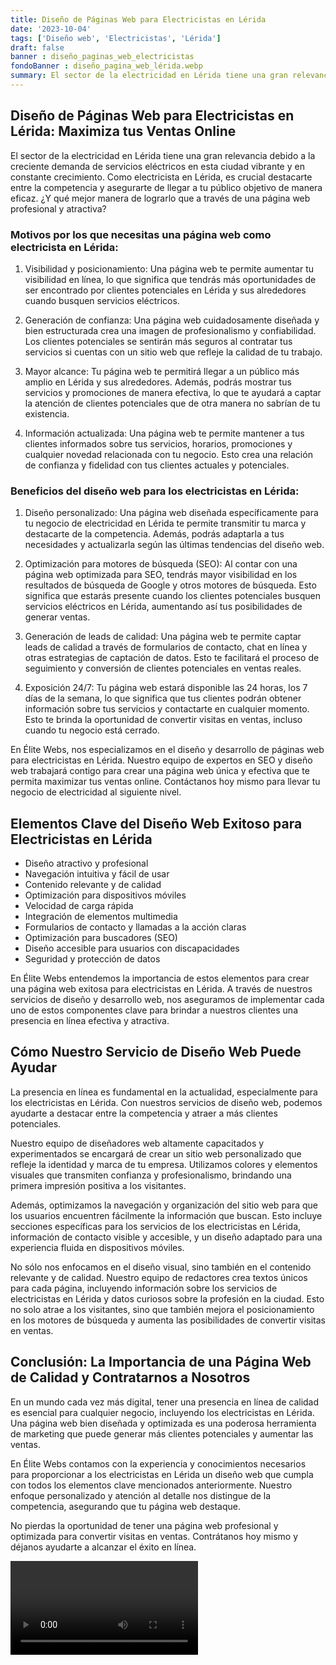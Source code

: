 ```yaml
---
title: Diseño de Páginas Web para Electricistas en Lérida
date: '2023-10-04'
tags: ['Diseño web', 'Electricistas', 'Lérida']
draft: false
banner : diseño_paginas_web_electricistas
fondoBanner : diseño_pagina_web_lérida.webp
summary: El sector de la electricidad en Lérida tiene una gran relevancia debido a la creciente demanda de servicios eléctricos en esta ciudad vibrante y en constante crecimiento. Como electricista en Lérida, es crucial destacarte entre la competencia y asegurarte de llegar a tu público objetivo de manera eficaz. ¿Y qué mejor manera de lograrlo que a través de una página web profesional y atractiva?
---
```


## Diseño de Páginas Web para Electricistas en Lérida: Maximiza tus Ventas Online

El sector de la electricidad en Lérida tiene una gran relevancia debido a la creciente demanda de servicios eléctricos en esta ciudad vibrante y en constante crecimiento. Como electricista en Lérida, es crucial destacarte entre la competencia y asegurarte de llegar a tu público objetivo de manera eficaz. ¿Y qué mejor manera de lograrlo que a través de una página web profesional y atractiva?

### Motivos por los que necesitas una página web como electricista en Lérida:

1. Visibilidad y posicionamiento: Una página web te permite aumentar tu visibilidad en línea, lo que significa que tendrás más oportunidades de ser encontrado por clientes potenciales en Lérida y sus alrededores cuando busquen servicios eléctricos.

2. Generación de confianza: Una página web cuidadosamente diseñada y bien estructurada crea una imagen de profesionalismo y confiabilidad. Los clientes potenciales se sentirán más seguros al contratar tus servicios si cuentas con un sitio web que refleje la calidad de tu trabajo.

3. Mayor alcance: Tu página web te permitirá llegar a un público más amplio en Lérida y sus alrededores. Además, podrás mostrar tus servicios y promociones de manera efectiva, lo que te ayudará a captar la atención de clientes potenciales que de otra manera no sabrían de tu existencia.

4. Información actualizada: Una página web te permite mantener a tus clientes informados sobre tus servicios, horarios, promociones y cualquier novedad relacionada con tu negocio. Esto crea una relación de confianza y fidelidad con tus clientes actuales y potenciales.

### Beneficios del diseño web para los electricistas en Lérida:

1. Diseño personalizado: Una página web diseñada específicamente para tu negocio de electricidad en Lérida te permite transmitir tu marca y destacarte de la competencia. Además, podrás adaptarla a tus necesidades y actualizarla según las últimas tendencias del diseño web.

2. Optimización para motores de búsqueda (SEO): Al contar con una página web optimizada para SEO, tendrás mayor visibilidad en los resultados de búsqueda de Google y otros motores de búsqueda. Esto significa que estarás presente cuando los clientes potenciales busquen servicios eléctricos en Lérida, aumentando así tus posibilidades de generar ventas.

3. Generación de leads de calidad: Una página web te permite captar leads de calidad a través de formularios de contacto, chat en línea y otras estrategias de captación de datos. Esto te facilitará el proceso de seguimiento y conversión de clientes potenciales en ventas reales.

4. Exposición 24/7: Tu página web estará disponible las 24 horas, los 7 días de la semana, lo que significa que tus clientes podrán obtener información sobre tus servicios y contactarte en cualquier momento. Esto te brinda la oportunidad de convertir visitas en ventas, incluso cuando tu negocio está cerrado.

En Élite Webs, nos especializamos en el diseño y desarrollo de páginas web para electricistas en Lérida. Nuestro equipo de expertos en SEO y diseño web trabajará contigo para crear una página web única y efectiva que te permita maximizar tus ventas online. Contáctanos hoy mismo para llevar tu negocio de electricidad al siguiente nivel.

<GifSeo />

<Cta />

## Elementos Clave del Diseño Web Exitoso para Electricistas en Lérida

- Diseño atractivo y profesional
- Navegación intuitiva y fácil de usar
- Contenido relevante y de calidad
- Optimización para dispositivos móviles
- Velocidad de carga rápida
- Integración de elementos multimedia
- Formularios de contacto y llamadas a la acción claras
- Optimización para buscadores (SEO)
- Diseño accesible para usuarios con discapacidades
- Seguridad y protección de datos

En Élite Webs entendemos la importancia de estos elementos para crear una página web exitosa para electricistas en Lérida. A través de nuestros servicios de diseño y desarrollo web, nos aseguramos de implementar cada uno de estos componentes clave para brindar a nuestros clientes una presencia en línea efectiva y atractiva.

## Cómo Nuestro Servicio de Diseño Web Puede Ayudar

La presencia en línea es fundamental en la actualidad, especialmente para los electricistas en Lérida. Con nuestros servicios de diseño web, podemos ayudarte a destacar entre la competencia y atraer a más clientes potenciales.

Nuestro equipo de diseñadores web altamente capacitados y experimentados se encargará de crear un sitio web personalizado que refleje la identidad y marca de tu empresa. Utilizamos colores y elementos visuales que transmiten confianza y profesionalismo, brindando una primera impresión positiva a los visitantes.

Además, optimizamos la navegación y organización del sitio web para que los usuarios encuentren fácilmente la información que buscan. Esto incluye secciones específicas para los servicios de los electricistas en Lérida, información de contacto visible y accesible, y un diseño adaptado para una experiencia fluida en dispositivos móviles.

No sólo nos enfocamos en el diseño visual, sino también en el contenido relevante y de calidad. Nuestro equipo de redactores crea textos únicos para cada página, incluyendo información sobre los servicios de electricistas en Lérida y datos curiosos sobre la profesión en la ciudad. Esto no solo atrae a los visitantes, sino que también mejora el posicionamiento en los motores de búsqueda y aumenta las posibilidades de convertir visitas en ventas.

## Conclusión: La Importancia de una Página Web de Calidad y Contratarnos a Nosotros 

En un mundo cada vez más digital, tener una presencia en línea de calidad es esencial para cualquier negocio, incluyendo los electricistas en Lérida. Una página web bien diseñada y optimizada es una poderosa herramienta de marketing que puede generar más clientes potenciales y aumentar las ventas.

En Élite Webs contamos con la experiencia y conocimientos necesarios para proporcionar a los electricistas en Lérida un diseño web que cumpla con todos los elementos clave mencionados anteriormente. Nuestro enfoque personalizado y atención al detalle nos distingue de la competencia, asegurando que tu página web destaque.

No pierdas la oportunidad de tener una página web profesional y optimizada para convertir visitas en ventas. Contrátanos hoy mismo y déjanos ayudarte a alcanzar el éxito en línea.

<Video />

<CtaBot job='Electricistas' city='Lérida'/>

<Gmaps query='Lérida+españa+maps' />